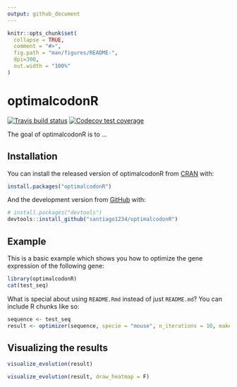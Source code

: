 ```yaml
---
output: github_document
---
```


<!-- README.md is generated from README.Rmd. Please edit that file -->

```r
knitr::opts_chunk$set(
  collapse = TRUE,
  comment = "#>",
  fig.path = "man/figures/README-",
  dpi=300,
  out.width = "100%"
)
```

# optimalcodonR

<!-- badges: start -->
[![Travis build status](https://travis-ci.org/santiago1234/optimalcodonR.svg?branch=master)](https://travis-ci.org/santiago1234/optimalcodonR)
[![Codecov test coverage](https://codecov.io/gh/santiago1234/optimalcodonR/branch/master/graph/badge.svg)](https://codecov.io/gh/santiago1234/optimalcodonR?branch=master)
<!-- badges: end -->

The goal of optimalcodonR is to ...

## Installation

You can install the released version of optimalcodonR from [CRAN](https://CRAN.R-project.org) with:

``` r
install.packages("optimalcodonR")
```

And the development version from [GitHub](https://github.com/) with:

``` r
# install.packages("devtools")
devtools::install_github("santiago1234/optimalcodonR")
```
## Example

This is a basic example which shows you how to optimize the gene expression of 
the following gene:

```r
library(optimalcodonR)
cat(test_seq)
```


What is special about using `README.Rmd` instead of just `README.md`? You can include R chunks like so:

```r
sequence <- test_seq
result <- optimizer(sequence, specie = "mouse", n_iterations = 10, make_more_optimal = T)
```

## Visualizing the results

```r
visualize_evolution(result)
```


```r
visualize_evolution(result, draw_heatmap = F)
```
